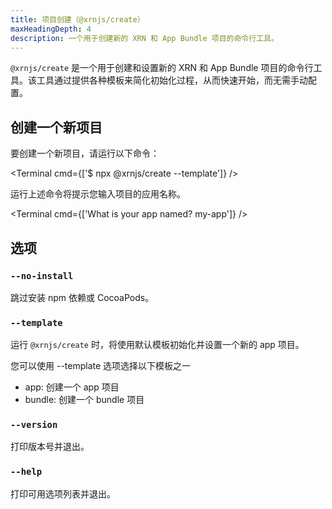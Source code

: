 ```yaml
---
title: 项目创建（@xrnjs/create）
maxHeadingDepth: 4
description: 一个用于创建新的 XRN 和 App Bundle 项目的命令行工具。
---
```



`@xrnjs/create` 是一个用于创建和设置新的 XRN 和 App Bundle 项目的命令行工具。该工具通过提供各种模板来简化初始化过程，从而快速开始，而无需手动配置。

## 创建一个新项目

要创建一个新项目，请运行以下命令：

<Tabs>

<Tab label="npx">

<Terminal cmd={['$ npx @xrnjs/create --template']} />

</Tab>

</Tabs>

运行上述命令将提示您输入项目的应用名称。

<Terminal cmd={['What is your app named? my-app']} />

## 选项

### `--no-install`

跳过安装 npm 依赖或 CocoaPods。

### `--template`

运行 `@xrnjs/create` 时，将使用默认模板初始化并设置一个新的 app 项目。

您可以使用 --template 选项选择以下模板之一

- app: 创建一个 app 项目
- bundle: 创建一个 bundle 项目

### `--version`

打印版本号并退出。

### `--help`

打印可用选项列表并退出。
